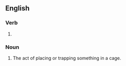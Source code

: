 ==English==

===Verb===
{{head|en|verb form}}

# {{present participle of|cage|lang=en|nocat=1}}

===Noun===
{{en-noun}}

# The act of placing or trapping something in a cage.